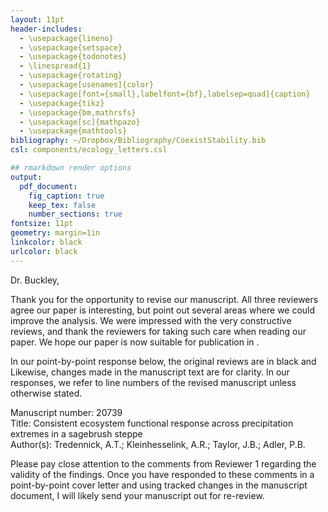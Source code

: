 ```yaml
---
layout: 11pt
header-includes:
  - \usepackage{lineno}
  - \usepackage{setspace}
  - \usepackage{todonotes}
  - \linespread{1}
  - \usepackage{rotating}
  - \usepackage[usenames]{color}
  - \usepackage[font={small},labelfont={bf},labelsep=quad]{caption}
  - \usepackage{tikz}
  - \usepackage{bm,mathrsfs}
  - \usepackage[sc]{mathpazo}
  - \usepackage{mathtools}
bibliography: ~/Dropbox/Bibliography/CoexistStability.bib
csl: components/ecology_letters.csl

## rmarkdown render options
output:
  pdf_document:
    fig_caption: true
    keep_tex: false
    number_sections: true
fontsize: 11pt
geometry: margin=1in
linkcolor: black
urlcolor: black
---
```


\renewcommand\linenumberfont{\normalfont\tiny\sffamily\color{gray}}
\renewcommand\thefigure{R1-\arabic{figure}}  
\renewcommand\thetable{R1-\arabic{table}} 

\definecolor{ForestGreen}{rgb}{0.1,0.44,0.1} 
\definecolor{blue}{rgb}{0,0,0.7} 
\definecolor{red}{rgb}{0.8,0,0}

\newcommand{\new}{\textcolor{red}} 
\newcommand{\comment}{\textcolor{ForestGreen}}
\newcommand{\response}{\textcolor{blue}}

\begin{center}
\textbf{\Large{Response to Reviews}}
\end{center}

\begin{flushright}
Date: \today
\end{flushright}

Dr. Buckley,

Thank you for the opportunity to revise our manuscript.
All three reviewers agree our paper is interesting, but point out several areas where we could improve the analysis.
We were impressed with the very constructive reviews, and thank the reviewers for taking such care when reading our paper.
We hope our paper is now suitable for publication in \emph{PeerJ}.

In our point-by-point response below, the original reviews are in black and \response{our responses are in blue.} 
Likewise, changes made in the manuscript text are \response{in blue} for clarity.
In our responses, we refer to line numbers of the revised manuscript unless otherwise stated.

\bigskip{}

\normalsize 
\hrulefill

Manuscript number: 20739  
Title: Consistent ecosystem functional response across precipitation extremes in a sagebrush steppe  
Author(s): Tredennick, A.T.; Kleinhesselink, A.R.; Taylor, J.B.;  Adler, P.B.

\hrulefill
\bigskip{} \bigskip{}

\textbf{Editors Comments for the Author(s)}

Please pay close attention to the comments from Reviewer 1 regarding the validity of the findings. Once you have responded to these comments in a point-by-point cover letter and using tracked changes in the manuscript document, I will likely send your manuscript out for re-review.

\response{We provide point-by-point responses to reviewer comments below. We have taken care to address Reviewer 1's concerns (also echoed by Reviewer 2) by }

\bigskip{}

\textbf{Reviewer: 1}

